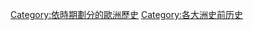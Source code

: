 {{Commonscat|Prehistory of Europe}}

[[Category:依時期劃分的歐洲歷史|Category:依時期劃分的歐洲歷史]]
[[Category:各大洲史前历史‎|Category:各大洲史前历史‎]]